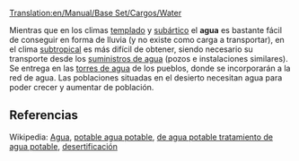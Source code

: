 [[Translation:en/Manual/Base Set/Cargos/Water]]

{{es/Carga| carga  = Agua
| imagen = Water.png
| producida =[[es/Manual/Base Set/Industries/Suministro de agua|Suministro de agua]]
| aceptada  =[[es/Manual/Base Set/Industries/Torre de agua|Torre de agua]]
}}
Mientras que en los climas [[es/templado|templado]] y [[es/subártico|subártico]] el '''agua''' es bastante fácil de conseguir en forma de lluvia (y no existe como carga a transportar), en el clima [[es/subtropical|subtropical]] es más difícil de obtener, siendo necesario su transporte desde los [[es/Manual/Base Set/Industries/Suministro de agua|suministros de agua]] (pozos e instalaciones similares). Se entrega en las [[es/Manual/Base Set/Industries/Torre de agua|torres de agua]] de los pueblos, donde se incorporarán a la red de agua. Las poblaciones situadas en el desierto necesitan agua para poder crecer y aumentar de población.


==Referencias==
Wikipedia: [https://www.wikipedia.org/wiki/es:agua Agua], [https://www.wikipedia.org/wiki/es:agua potable agua potable], [https://www.wikipedia.org/wiki/es:tratamiento de agua potable tratamiento de agua potable], [https://www.wikipedia.org/wiki/es:desertificación desertificación]